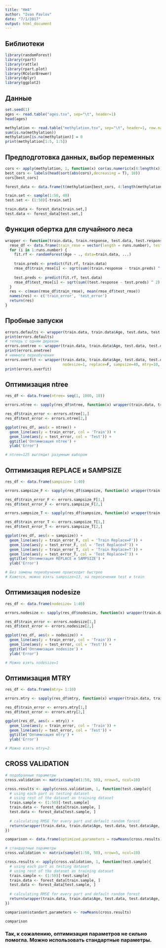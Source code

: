 ```yaml
---
title: "HW4"
author: "Ivan Pavlov"
date: "7/1/2017"
output: html_document
---
```

## Библиотеки
```r
library(randomForest)
library(rpart)
library(rattle)
library(rpart.plot)
library(RColorBrewer)
library(dplyr)
library(ggplot2)
```

## Данные
``` r
set.seed(1)
ages <- read.table("ages.tsv", sep="\t", header=1)
head(ages)

methylation <- read.table("methylation.tsv", sep="\t", header=1, row.names = 1, na.strings = "NA")
sum(is.na(methylation))
methylation[is.na(methylation)] = 0
print(methylation[1:5, 1:5])

```

## Предподготовка данных, выбор переменных
``` r
cors <- apply(methylation, 1, function(x) cor(as.numeric(x[4:length(x)]), ages$Age))
best_cors <- labels(head(sort(abs(cors),decreasing = T), 10))
cors[best_cors]

forest_data <- data.frame(t(methylation[best_cors, 4:length(methylation)]), Age = ages$Age)

train.set <- sample(1:50, 40)
test.set <- (1:50)[-train.set]

train.data <- forest_data[train.set,]
test.data <- forest_data[test.set,]

```

## Функция обертка для случайного леса
``` r
wrapper <- function(train.data, train.response, test.data, test.response, runs.number=50, ...) {
  rmse_df <- data.frame(train_rmse = vector(length = runs.number), test_rmse = vector(length = runs.number))
  for (i in 1:runs.number) {
    fit.rf <- randomForest(Age ~ ., data=train.data, ...)
    
    train.preds <- predict(fit.rf, train.data)
    rmse_df$train_rmse[i] <- sqrt(sum((train.response - train.preds) ^ 2) / length(train.preds))
    
    test.preds <- predict(fit.rf, test.data)
    rmse_df$test_rmse[i] <- sqrt(sum((test.response - test.preds) ^ 2) / length(test.preds))
  }
  res <- c(mean(rmse_df$train_rmse), mean(rmse_df$test_rmse))
  names(res) <- c('train_error', 'test_error')
  return(res)
}
```

## Пробные запуски

``` r
errors.defaults <- wrapper(train.data, train.data$Age, test.data, test.data$Age, 50)
print(errors.defaults)
# теперь с одним деревом
errors.onetree <- wrapper(train.data, train.data$Age, test.data, test.data$Age, 50, ntree=1)
print(errors.onetree)
# немного переобучения
errors.overfit <- wrapper(train.data, train.data$Age, test.data, test.data$Age, 50,
                          nodesize=1, replace=F, sampsize=40, mtry=10, ntree=100)
print(errors.overfit)
```

## Оптимизация ntree

```r
res_df <- data.frame(ntree= seq(1, 1000, 10))

errors.ntree <- sapply(res_df$ntree, function(x) wrapper(train.data, train.data$Age, test.data, test.data$Age, 50, ntree=x))

res_df$train_error <- errors.ntree[1,]
res_df$test_error <- errors.ntree[2,]

ggplot(res_df, aes(x = ntree)) +
  geom_line(aes(y = train_error, col = 'Train')) +
  geom_line(aes(y = test_error, col = 'Test')) +
  ggtitle('Оптимизация ntree') +
  ylab('Error') 

# ntree=125 выглядит разумным выбором
```

## Оптимизация REPLACE и SAMPSIZE

```r
res_df <- data.frame(sampsize= 1:40)

errors.sampsize_F <- sapply(res_df$sampsize, function(x) wrapper(train.data, train.data$Age, test.data, test.data$Age, 50, ntree=125, mtry=10, nodesize=1, replace=F, sampsize=x))

res_df$train_error_F <- errors.sampsize_F[1,]
res_df$test_error_F <- errors.sampsize_F[2,]

errors.sampsize_T <- sapply(res_df$sampsize, function(x) wrapper(train.data, train.data$Age, test.data, test.data$Age, 50, ntree=125, mtry=10, nodesize=1, replace=T, sampsize=x))

res_df$train_error_T <- errors.sampsize_T[1,]
res_df$test_error_T <- errors.sampsize_T[2,]

ggplot(res_df, aes(x = sampsize)) +
  geom_line(aes(y = train_error_F, col = 'Train Replace=F')) +
  geom_line(aes(y = test_error_F, col = 'Test Replace=F')) +
  geom_line(aes(y = train_error_T, col = 'Train Replace=T')) +
  geom_line(aes(y = test_error_T, col = 'Test Replace=T')) +
  ggtitle('Оптимизация REPLACE и SAMPSIZE') +
  ylab('Error') 

# Без замены переобучение происходит быстрее
# Кажется, можно взять sampsize=13, на пересечении test и train
```

## Оптимизация nodesize

```r
res_df <- data.frame(nodesize= 1:40)

errors.nodesize <- sapply(res_df$nodesize, function(x) wrapper(train.data, train.data$Age, test.data, test.data$Age, 50, ntree=125, mtry=10, nodesize=x, replace=T, sampsize=13))

res_df$train_error <- errors.nodesize[1,]
res_df$test_error <- errors.nodesize[2,]

ggplot(res_df, aes(x = nodesize)) +
  geom_line(aes(y = train_error, col = 'Train')) +
  geom_line(aes(y = test_error, col = 'Test')) +
  ggtitle('Оптимизация nodesize') +
  ylab('Error') 

# Можно взять nodesize=1
```

## Оптимизация MTRY

```r
res_df <- data.frame(mtry= 1:10)

errors.mtry <- sapply(res_df$mtry, function(x) wrapper(train.data, train.data$Age, test.data, test.data$Age, 50, ntree=125, mtry=x, nodesize=1, replace=T, sampsize=13))

res_df$train_error <- errors.mtry[1,]
res_df$test_error <- errors.mtry[2,]

ggplot(res_df, aes(x = mtry)) +
  geom_line(aes(y = train_error, col = 'Train')) +
  geom_line(aes(y = test_error, col = 'Test')) +
  ggtitle('Оптимизация mtry') +
  ylab('Error') 

# Можно взять mtry=2
```

## CROSS VALIDATION

```r

# подобранные параметры
cross.validation <- matrix(sample(1:50, 50), nrow=5, ncol=10)

cross.results <- apply(cross.validation, 1, function(test.sample){
  # using each part as testing dataset
  # using rest of the dataset as training dataset
  train.sample <- (1:50)[-test.sample]
  train.data <- forest_data[train.sample, ]
  test.data <- forest_data[test.sample, ]
  
  # calculating RMSE for every part and default random forest
  return(wrapper(train.data, train.data$Age, test.data, test.data$Age, 50, ntree=125, mtry=2, nodesize=1, replace=T, sampsize=13))
})

comparison <- data.frame(optimized.parameters = rowMeans(cross.results))

# стандартные параметры
cross.validation <- matrix(sample(1:50, 50), nrow=5, ncol=10)

cross.results <- apply(cross.validation, 1, function(test.sample){
  # using each part as testing dataset
  # using rest of the dataset as training dataset
  train.sample <- (1:50)[-test.sample]
  train.data <- forest_data[train.sample, ]
  test.data <- forest_data[test.sample, ]
  
  # calculating RMSE for every part and default random forest
  return(wrapper(train.data, train.data$Age, test.data, test.data$Age, 50))
})

comparison$standart.parameters <- rowMeans(cross.results)

comparison
```

### Так, к сожалению, оптимизация параметров не сильно помогла. Можно использовать стандартные параметры.

